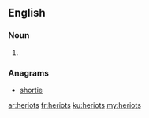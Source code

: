 ==English==

===Noun===
{{head|en|noun plural form}}

# {{plural of|heriot|lang=en}}

===Anagrams===
* [[shortie#English|shortie]]

[[ar:heriots]]
[[fr:heriots]]
[[ku:heriots]]
[[my:heriots]]